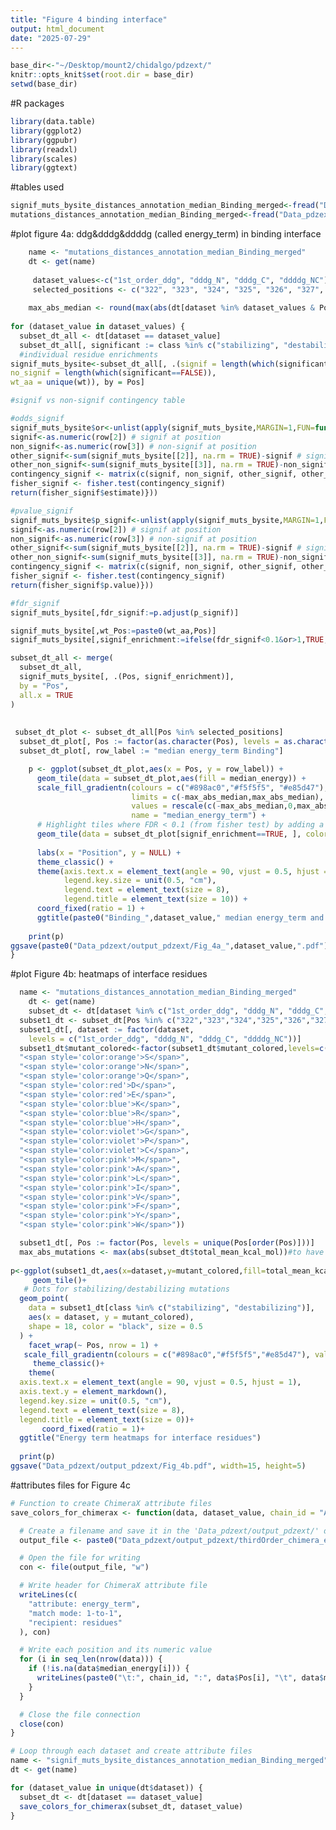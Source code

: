 ```yaml
---
title: "Figure 4 binding interface"
output: html_document
date: "2025-07-29"
---
```


```r
base_dir<-"~/Desktop/mount2/chidalgo/pdzext/"
knitr::opts_knit$set(root.dir = base_dir)
setwd(base_dir)
```

#R packages
```r
library(data.table)
library(ggplot2)
library(ggpubr)
library(readxl)
library(scales)
library(ggtext)
```

#tables used
```r
signif_muts_bysite_distances_annotation_median_Binding_merged<-fread("Data_pdzext/energies_pdzext/thirdOrder_signif_muts_bysite_distances_annotation_median_rSASA_Binding_merged.txt")
mutations_distances_annotation_median_Binding_merged<-fread("Data_pdzext/energies_pdzext/thirdOrder_mutations_distances_annotation_median_rSASA_Binding_merged.txt")
```

#plot figure 4a: ddg&dddg&ddddg (called energy_term) in binding interface
```r
    name <- "mutations_distances_annotation_median_Binding_merged"
    dt <- get(name)
    
     dataset_values<-c("1st_order_ddg", "dddg_N", "dddg_C", "ddddg_NC")
     selected_positions <- c("322", "323", "324", "325", "326", "327", "328", "331", "339", "372", "376")#binding interface residues
     
    max_abs_median <- round(max(abs(dt[dataset %in% dataset_values & Pos %in% selected_positions]$median_energy), na.rm = TRUE), 1)
     
for (dataset_value in dataset_values) {
  subset_dt_all <- dt[dataset == dataset_value]
  subset_dt_all[, significant := class %in% c("stabilizing", "destabilizing")]
  #individual residue enrichments
signif_muts_bysite<-subset_dt_all[, .(signif = length(which(significant==TRUE)),
no_signif = length(which(significant==FALSE)),
wt_aa = unique(wt)), by = Pos]

#signif vs non-signif contingency table

#odds_signif
signif_muts_bysite$or<-unlist(apply(signif_muts_bysite,MARGIN=1,FUN=function(row){
signif<-as.numeric(row[2]) # signif at position
non_signif<-as.numeric(row[3]) # non-signif at position
other_signif<-sum(signif_muts_bysite[[2]], na.rm = TRUE)-signif # signif in other positions
other_non_signif<-sum(signif_muts_bysite[[3]], na.rm = TRUE)-non_signif # non-signif in other positions
contingency_signif <- matrix(c(signif, non_signif, other_signif, other_non_signif), nrow = 2, byrow = TRUE)
fisher_signif <- fisher.test(contingency_signif)
return(fisher_signif$estimate)}))

#pvalue_signif
signif_muts_bysite$p_signif<-unlist(apply(signif_muts_bysite,MARGIN=1,FUN=function(row){
signif<-as.numeric(row[2]) # signif at position
non_signif<-as.numeric(row[3]) # non-signif at position
other_signif<-sum(signif_muts_bysite[[2]], na.rm = TRUE)-signif # signif in other positions
other_non_signif<-sum(signif_muts_bysite[[3]], na.rm = TRUE)-non_signif # non-signif in other positions
contingency_signif <- matrix(c(signif, non_signif, other_signif, other_non_signif), nrow = 2, byrow = TRUE)
fisher_signif <- fisher.test(contingency_signif)
return(fisher_signif$p.value)}))

#fdr_signif
signif_muts_bysite[,fdr_signif:=p.adjust(p_signif)]

signif_muts_bysite[,wt_Pos:=paste0(wt_aa,Pos)]
signif_muts_bysite[,signif_enrichment:=ifelse(fdr_signif<0.1&or>1,TRUE,FALSE)]

subset_dt_all <- merge(
  subset_dt_all,
  signif_muts_bysite[, .(Pos, signif_enrichment)],
  by = "Pos",
  all.x = TRUE
)
  
  
 subset_dt_plot <- subset_dt_all[Pos %in% selected_positions]
  subset_dt_plot[, Pos := factor(as.character(Pos), levels = as.character(selected_positions))]
  subset_dt_plot[, row_label := "median energy_term Binding"]

    p <- ggplot(subset_dt_plot,aes(x = Pos, y = row_label)) +
      geom_tile(data = subset_dt_plot,aes(fill = median_energy)) +
      scale_fill_gradientn(colours = c("#898ac0","#f5f5f5", "#e85d47"), 
                           limits = c(-max_abs_median,max_abs_median),
                           values = rescale(c(-max_abs_median,0,max_abs_median)),
                           name = "median_energy_term") +
      # Highlight tiles where FDR < 0.1 (from fisher test) by adding a black border
      geom_tile(data = subset_dt_plot[signif_enrichment==TRUE, ], color = "black", linewidth = 0.7, fill = NA) +
      
      labs(x = "Position", y = NULL) +
      theme_classic() +
      theme(axis.text.x = element_text(angle = 90, vjust = 0.5, hjust = 1),
            legend.key.size = unit(0.5, "cm"),
            legend.text = element_text(size = 8),
            legend.title = element_text(size = 10)) +
      coord_fixed(ratio = 1) +
      ggtitle(paste0("Binding_",dataset_value," median energy_term and fdr_enrichment_muts<0.1 "))
    
    print(p)
ggsave(paste0("Data_pdzext/output_pdzext/Fig_4a_",dataset_value,".pdf"), width=8, height=5)
}
```

#plot Figure 4b: heatmaps of interface residues
```r
  name <- "mutations_distances_annotation_median_Binding_merged"
    dt <- get(name)
    subset_dt <- dt[dataset %in% c("1st_order_ddg", "dddg_N", "dddg_C", "ddddg_NC")]
  subset1_dt <- subset_dt[Pos %in% c("322","323","324","325","326","327","328", "331","339","372","376")]
  subset1_dt[, dataset := factor(dataset, 
    levels = c("1st_order_ddg", "dddg_N", "dddg_C", "ddddg_NC"))]
  subset1_dt$mutant_colored<-factor(subset1_dt$mutant_colored,levels=c(
  "<span style='color:orange'>S</span>",                                                                    "<span style='color:orange'>T</span>",
  "<span style='color:orange'>N</span>",
  "<span style='color:orange'>Q</span>",
  "<span style='color:red'>D</span>",
  "<span style='color:red'>E</span>",
  "<span style='color:blue'>K</span>",
  "<span style='color:blue'>R</span>",
  "<span style='color:blue'>H</span>",
  "<span style='color:violet'>G</span>",
  "<span style='color:violet'>P</span>",
  "<span style='color:violet'>C</span>",
  "<span style='color:pink'>M</span>",
  "<span style='color:pink'>A</span>",
  "<span style='color:pink'>L</span>",
  "<span style='color:pink'>I</span>",
  "<span style='color:pink'>V</span>",
  "<span style='color:pink'>F</span>",
  "<span style='color:pink'>Y</span>",
  "<span style='color:pink'>W</span>"))    

  subset1_dt[, Pos := factor(Pos, levels = unique(Pos[order(Pos)]))]
  max_abs_mutations <- max(abs(subset_dt$total_mean_kcal_mol))#to have the same scale for all
    
p<-ggplot(subset1_dt,aes(x=dataset,y=mutant_colored,fill=total_mean_kcal_mol))+
     geom_tile()+
   # Dots for stabilizing/destabilizing mutations
  geom_point(
    data = subset1_dt[class %in% c("stabilizing", "destabilizing")],
    aes(x = dataset, y = mutant_colored),
    shape = 18, color = "black", size = 0.5
  ) +
    facet_wrap(~ Pos, nrow = 1) +
   scale_fill_gradientn(colours = c("#898ac0","#f5f5f5","#e85d47"), values = rescale(c(-max_abs_mutations,0,max_abs_mutations)),guide = "colorbar", limits = c(-max_abs_mutations, max_abs_mutations)) +
     theme_classic()+
    theme(
  axis.text.x = element_text(angle = 90, vjust = 0.5, hjust = 1),
  axis.text.y = element_markdown(),
  legend.key.size = unit(0.5, "cm"),
  legend.text = element_text(size = 8),
  legend.title = element_text(size = 0))+
       coord_fixed(ratio = 1)+
  ggtitle("Energy term heatmaps for interface residues")
   
  print(p) 
ggsave("Data_pdzext/output_pdzext/Fig_4b.pdf", width=15, height=5)
```

#attributes files for Figure 4c
```r
# Function to create ChimeraX attribute files
save_colors_for_chimerax <- function(data, dataset_value, chain_id = "A") {

  # Create a filename and save it in the 'Data_pdzext/output_pdzext/' directory
  output_file <- paste0("Data_pdzext/output_pdzext/thirdOrder_chimera_energy_term_Binding_median_", dataset_value, ".defattr")

  # Open the file for writing
  con <- file(output_file, "w")

  # Write header for ChimeraX attribute file
  writeLines(c(
    "attribute: energy_term",
    "match mode: 1-to-1",
    "recipient: residues"
  ), con)

  # Write each position and its numeric value
  for (i in seq_len(nrow(data))) {
    if (!is.na(data$median_energy[i])) {
      writeLines(paste0("\t:", chain_id, ":", data$Pos[i], "\t", data$median_energy[i]), con)
    }
  }

  # Close the file connection
  close(con)
}

# Loop through each dataset and create attribute files
name <- "signif_muts_bysite_distances_annotation_median_Binding_merged"
dt <- get(name)

for (dataset_value in unique(dt$dataset)) {
  subset_dt <- dt[dataset == dataset_value]
  save_colors_for_chimerax(subset_dt, dataset_value)
}

```





